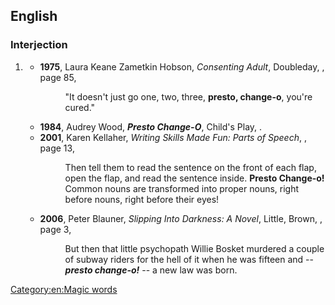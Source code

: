 {{also|presto changeo}}
==English==

===Interjection===
{{en-interj|head=[[presto]] [[change]]-o}}

# {{lb|en|informal}} {{alternative form of|en|presto chango}}
#* '''1975''', Laura Keane Zametkin Hobson, ''Consenting Adult'', Doubleday, {{ISBN|0385034989}}, page 85,
#*: "It doesn't just go one, two, three, '''presto, change-o''', you're cured."
#* '''1984''', Audrey Wood, '''''Presto Change-O''''', Child's Play, {{ISBN|0859531813}}.
#* '''2001''', Karen Kellaher, ''Writing Skills Made Fun: Parts of Speech'', {{ISBN|0439170338}}, page 13,
#*: Then tell them to read the sentence on the front of each flap, open the flap, and read the sentence inside. '''Presto Change-o!''' Common nouns are transformed into proper nouns, right before nouns, right before their eyes!
#* '''2006''', Peter Blauner, ''Slipping Into Darkness: A Novel'', Little, Brown, {{ISBN|0316098663}}, page 3,
#*: But then that little psychopath Willie Bosket murdered a couple of subway riders for the hell of it when he was fifteen and -- '''''presto change-o!''''' -- a new law was born.

[[Category:en:Magic words]]